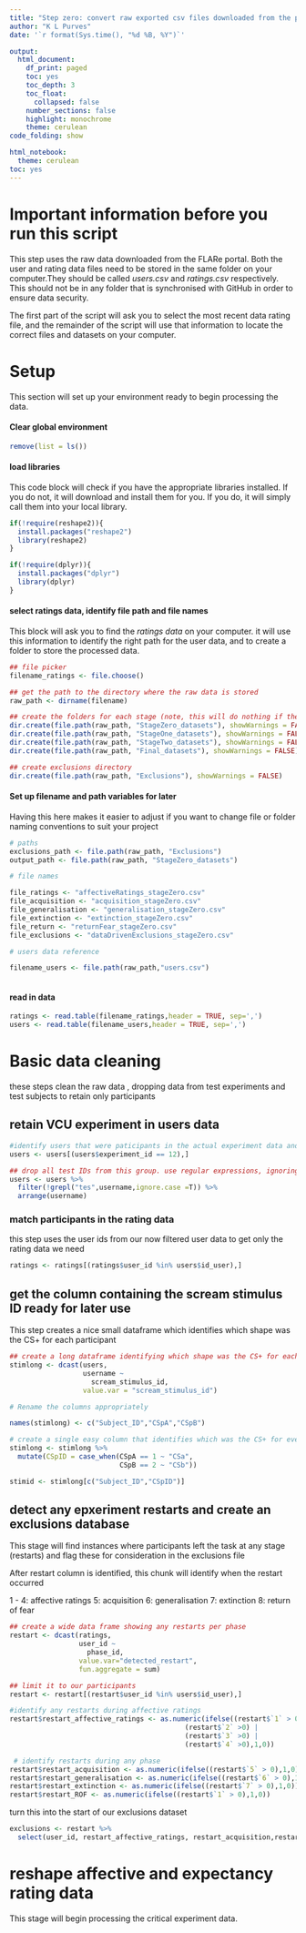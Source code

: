 ```yaml
---
title: "Step zero: convert raw exported csv files downloaded from the portal to a subject per row dataset"
author: "K L Purves"
date: '`r format(Sys.time(), "%d %B, %Y")`'

output:
  html_document:
    df_print: paged
    toc: yes
    toc_depth: 3
    toc_float:
      collapsed: false
    number_sections: false
    highlight: monochrome
    theme: cerulean
code_folding: show

html_notebook:
  theme: cerulean
toc: yes
---
```


# Important information before you run this script

This step uses the raw data downloaded from the FLARe portal. Both the user and rating data files need to be stored in the same folder on your computer.They should be called *users.csv* and *ratings.csv* respectively. This should not be in any folder that is synchronised with GitHub in order to ensure data security.

The first part of the script will ask you to select the most recent data rating file, and the remainder of the script will use that information to locate the correct files and datasets on your computer.

# Setup
This section will set up your environment ready to begin processing the data.


#### Clear global environment
```r
remove(list = ls())
```

#### load libraries 
This code block will check if you have the appropriate libraries installed. If you do not, it will download and install them for you. If you do, it will simply call them into your local library.

```r

if(!require(reshape2)){
  install.packages("reshape2")
  library(reshape2)
}

if(!require(dplyr)){
  install.packages("dplyr")
  library(dplyr)
}

```

#### select ratings data, identify file path and file names

This block will ask you to find the *ratings data* on your computer. it will use this information to identify the right path for the user data, and to create a folder to store the processed data. 

```r

## file picker
filename_ratings <- file.choose()

## get the path to the directory where the raw data is stored
raw_path <- dirname(filename)

## create the folders for each stage (note, this will do nothing if they already exist)
dir.create(file.path(raw_path, "StageZero_datasets"), showWarnings = FALSE)
dir.create(file.path(raw_path, "StageOne_datasets"), showWarnings = FALSE)
dir.create(file.path(raw_path, "StageTwo_datasets"), showWarnings = FALSE)
dir.create(file.path(raw_path, "Final_datasets"), showWarnings = FALSE)

## create exclusions directory
dir.create(file.path(raw_path, "Exclusions"), showWarnings = FALSE)


```

#### Set up filename and path variables for later

Having this here makes it easier to adjust if you want to change file or folder naming conventions to suit your project

```r

# paths
exclusions_path <- file.path(raw_path, "Exclusions")
output_path <- file.path(raw_path, "StageZero_datasets")

# file names

file_ratings <- "affectiveRatings_stageZero.csv" 
file_acquisition <- "acquisition_stageZero.csv" 
file_generalisation <- "generalisation_stageZero.csv" 
file_extinction <- "extinction_stageZero.csv" 
file_return <- "returnFear_stageZero.csv" 
file_exclusions <- "dataDrivenExclusions_stageZero.csv" 

# users data reference

filename_users <- file.path(raw_path,"users.csv")
  
```


#### read in data

```r
ratings <- read.table(filename_ratings,header = TRUE, sep=',')
users <- read.table(filename_users,header = TRUE, sep=',')
```


# Basic data cleaning

these steps clean the raw data , dropping data from test experiments and test subjects to retain only participants

## retain VCU experiment in users data
```r
#identify users that were paticipants in the actual experiment data and nly retain these in our users data set
users <- users[(users$experiment_id == 12),] 

## drop all test IDs from this group. use regular expressions, ignoring case. order the file by user id 
users <- users %>%
  filter(!grepl("tes",username,ignore.case =T)) %>%
  arrange(username)

```

### match participants in the rating data
this step uses the user ids from our now filtered user data to get only the rating data we need

```r
ratings <- ratings[(ratings$user_id %in% users$id_user),]
```

## get the column containing the scream stimulus ID ready for later use
This step creates a nice small dataframe which identifies which shape was the CS+ for each participant

```r

## create a long dataframe identifying which shape was the CS+ for each username
stimlong <- dcast(users,
                  username ~
                    scream_stimulus_id,
                  value.var = "scream_stimulus_id")

# Rename the columns appropriately

names(stimlong) <- c("Subject_ID","CSpA","CSpB")

# create a single easy column that identifies which was the CS+ for everyone. This is basically the same as scream_stimulus_id, but with the shapes named.
stimlong <- stimlong %>%
  mutate(CSpID = case_when(CSpA == 1 ~ "CSa",
                           CSpB == 2 ~ "CSb"))

stimid <- stimlong[c("Subject_ID","CSpID")]

```


## detect any epxeriment restarts and create an exclusions database
This stage will find instances where participants left the task at any stage (restarts) and flag these for consideration in the exclusions file

After restart column is identified, this chunk will identify when the restart occurred

1 - 4: affective ratings
5: acquisition
6: generalisation
7: extinction
8: return of fear
```r
## create a wide data frame showing any restarts per phase
restart <- dcast(ratings,
                 user_id ~
                   phase_id,
                 value.var="detected_restart",
                 fun.aggregate = sum)

## limit it to our participants
restart <- restart[(restart$user_id %in% users$id_user),]

#identify any restarts during affective ratings
restart$restart_affective_ratings <- as.numeric(ifelse((restart$`1` > 0) |
                                           (restart$`2` >0) | 
                                           (restart$`3` >0) | 
                                           (restart$`4` >0),1,0))

 # identify restarts during any phase
restart$restart_acquisition <- as.numeric(ifelse((restart$`5` > 0),1,0))
restart$restart_generalisation <- as.numeric(ifelse((restart$`6` > 0),1,0))
restart$restart_extinction <- as.numeric(ifelse((restart$`7` > 0),1,0))
restart$restart_ROF <- as.numeric(ifelse((restart$`1` > 0),1,0))

```

turn this into the start of our exclusions dataset

```r

exclusions <- restart %>%
  select(user_id, restart_affective_ratings, restart_acquisition,restart_generalisation,restart_extinction,restart_ROF)

```

# reshape affective and expectancy rating data

This stage will begin processing the critical experiment data.


